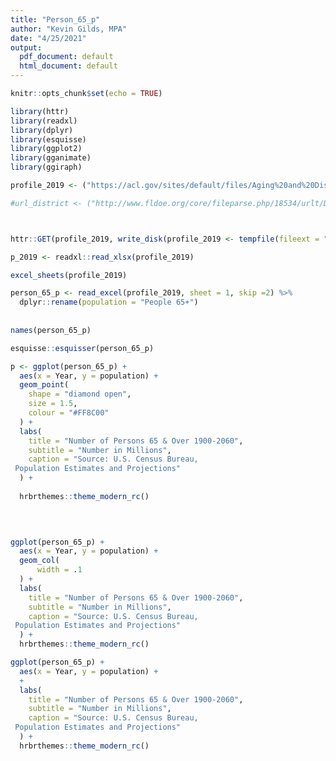 ```yaml
---
title: "Person_65_p"
author: "Kevin Gilds, MPA"
date: "4/25/2021"
output:
  pdf_document: default
  html_document: default
---
```


```r
knitr::opts_chunk$set(echo = TRUE)

library(httr)
library(readxl)
library(dplyr)
library(esquisse)
library(ggplot2)
library(gganimate)
library(ggiraph)
```

```r
profile_2019 <- ("https://acl.gov/sites/default/files/Aging%20and%20Disability%20in%20America/2019OlderAmericansData.xlsx")

#url_district <- ("http://www.fldoe.org/core/fileparse.php/18534/urlt/DistrictGrades19.xls")



httr::GET(profile_2019, write_disk(profile_2019 <- tempfile(fileext = ".xlsx")))
```



```r
p_2019 <- readxl::read_xlsx(profile_2019)

excel_sheets(profile_2019)

```

```r
person_65_p <- read_excel(profile_2019, sheet = 1, skip =2) %>%
  dplyr::rename(population = "People 65+")
  
  
names(person_65_p)

```


```r
esquisse::esquisser(person_65_p)
```


```r


p <- ggplot(person_65_p) +
  aes(x = Year, y = population) +
  geom_point(
    shape = "diamond open",
    size = 1.5,
    colour = "#FF8C00"
  ) +
  labs(
    title = "Number of Persons 65 & Over 1900-2060",
    subtitle = "Number in Millions",
    caption = "Source: U.S. Census Bureau,
 Population Estimates and Projections"
  ) +
  
  hrbrthemes::theme_modern_rc() 
  
  



```


```r
ggplot(person_65_p) +
  aes(x = Year, y = population) +
  geom_col(
      width = .1
  ) +
  labs(
    title = "Number of Persons 65 & Over 1900-2060",
    subtitle = "Number in Millions",
    caption = "Source: U.S. Census Bureau,
 Population Estimates and Projections"
  ) +
  hrbrthemes::theme_modern_rc()
```

```r


ggplot(person_65_p) +
  aes(x = Year, y = population) +
  +
  labs(
    title = "Number of Persons 65 & Over 1900-2060",
    subtitle = "Number in Millions",
    caption = "Source: U.S. Census Bureau,
 Population Estimates and Projections"
  ) +
  hrbrthemes::theme_modern_rc()


```


